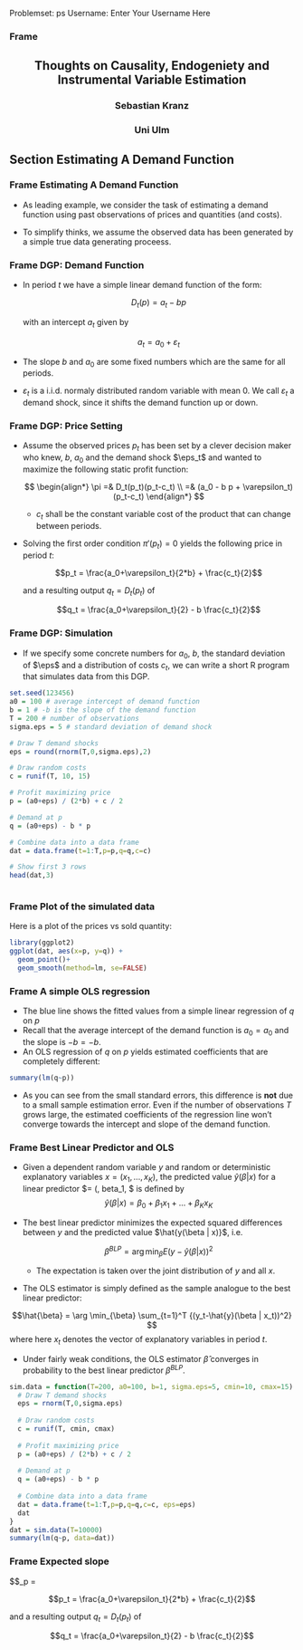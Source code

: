 Problemset: ps
Username: Enter Your Username Here








### Frame 
<center>
<h2> Thoughts on Causality, Endogeniety and Instrumental Variable Estimation </h2>

<h3> Sebastian Kranz </h3>
<h3> Uni Ulm</h3>
</center>


## Section Estimating A Demand Function

### Frame Estimating A Demand Function

+ As leading example, we consider the task of estimating a demand function using past observations of prices and quantities (and costs).

+ To simplify thinks, we assume the observed data has been generated by a simple true data generating proceess.


### Frame DGP: Demand Function

+ In period $t$ we have a simple linear demand function of the form:

  $$D_t(p) = a_t - b p$$

  with an intercept $a_t$ given by
  
  $$a_t = a_0 + \varepsilon_t$$
  
+ The slope $b$ and $a_0$ are some fixed numbers which are the same for all periods.

+ $\varepsilon_t$ is a i.i.d. normaly distributed random variable with mean 0. We call $\varepsilon_t$ a demand shock, since it shifts the demand function up or down.


### Frame DGP: Price Setting

+ Assume the observed prices $p_t$ has been set by a clever decision maker who knew, $b$, $a_0$ and the demand shock $\eps_t$ and wanted to maximize the following static profit function:

  $$
  \begin{align*}
  \pi =& D_t(p_t)(p_t-c_t) \\
     =& (a_0 - b p + \varepsilon_t)(p_t-c_t)
  \end{align*}
  $$

  + $c_t$ shall be the constant variable cost of the product that can change between periods.
  
+ Solving the first order condition $\pi'(p_t) = 0$ yields the following price in period $t$:

  $$p_t = \frac{a_0+\varepsilon_t}{2*b} + \frac{c_t}{2}$$
  
  and a resulting output $q_t = D_t(p_t)$ of

  $$q_t = \frac{a_0+\varepsilon_t}{2} - b \frac{c_t}{2}$$


### Frame DGP: Simulation

+ If we specify some concrete numbers for $a_0$, $b$, the standard deviation of $\eps$ and a distribution of costs $c_t$, we can write a short R program that simulates data from this DGP.

```r
set.seed(123456)
a0 = 100 # average intercept of demand function
b = 1 # -b is the slope of the demand function
T = 200 # number of observations
sigma.eps = 5 # standard deviation of demand shock

# Draw T demand shocks
eps = round(rnorm(T,0,sigma.eps),2)

# Draw random costs
c = runif(T, 10, 15)

# Profit maximizing price
p = (a0+eps) / (2*b) + c / 2

# Demand at p
q = (a0+eps) - b * p

# Combine data into a data frame
dat = data.frame(t=1:T,p=p,q=q,c=c)

# Show first 3 rows
head(dat,3)
```
```r
```



### Frame Plot of the simulated data
Here is a plot of the prices vs sold quantity:
```r
library(ggplot2)
ggplot(dat, aes(x=p, y=q)) + 
  geom_point()+
  geom_smooth(method=lm, se=FALSE)
```


### Frame A simple OLS regression
+ The blue line shows the fitted values from a simple linear regression of $q$ on $p$
+ Recall that the average intercept of the demand function is $a_0 = {{a_0}}$ and the slope is $-b = {{-b}}$.
+ An OLS regression of $q$ on $p$ yields estimated coefficients that are completely different:
```r
summary(lm(q~p))
```
+ As you can see from the small standard errors, this difference is **not** due to a small sample estimation error. Even if the number of observations $T$ grows large, the estimated coefficients of the regression line won't converge towards the intercept and slope of the demand function.


### Frame Best Linear Predictor and OLS

+ Given a dependent random variable $y$ and random or deterministic explanatory variables $x=(x_1,...,x_K)$, the predicted value $\hat{y}(\beta | x)$ for a linear predictor $\beta = (\beta0, beta_1, $ is defined by
$$\hat{y}(\beta | x) = \beta_0 + \beta_1 x_1 + ... + \beta_K x_K$$

+ The best linear predictor minimizes the expected squared differences between $y$ and the predicted value $\hat{y(\beta | x)}$, i.e.

  $$\beta^{BLP} = \arg \min_{\beta} E (y-\hat{y}(\beta | x))^2 $$

  + The expectation is taken over the joint distribution of $y$ and all $x$.

+ The OLS estimator is simply defined as the sample analogue to the best linear predictor:

$$\hat{\beta} = \arg \min_{\beta} \sum_{t=1}^T {(y_t-\hat{y}(\beta | x_t))^2} $$
  where here $x_t$ denotes the vector of explanatory variables in period $t$.

+ Under fairly weak conditions, the OLS estimator $\hat{\beta}$ converges in probability to the best linear predictor $\beta^{BLP}$.

```r
sim.data = function(T=200, a0=100, b=1, sigma.eps=5, cmin=10, cmax=15) {
  # Draw T demand shocks
  eps = rnorm(T,0,sigma.eps)
  
  # Draw random costs
  c = runif(T, cmin, cmax)
  
  # Profit maximizing price
  p = (a0+eps) / (2*b) + c / 2
  
  # Demand at p
  q = (a0+eps) - b * p
  
  # Combine data into a data frame
  dat = data.frame(t=1:T,p=p,q=q,c=c, eps=eps)
  dat
}
dat = sim.data(T=10000)
summary(lm(q~p, data=dat))
```


### Frame Expected slope
  $$\Delta_p = \frac{\Delta_{\varepsilon} + b \Delta_{c} }{2b}

  $$p_t = \frac{a_0+\varepsilon_t}{2*b} + \frac{c_t}{2}$$
  
  and a resulting output $q_t = D_t(p_t)$ of

  $$q_t = \frac{a_0+\varepsilon_t}{2} - b \frac{c_t}{2}$$





